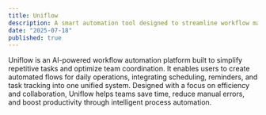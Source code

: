 ```yaml
---
title: Uniflow
description: A smart automation tool designed to streamline workflow management and improve productivity through AI-driven task handling.
date: "2025-07-18"
published: true
---
```

Uniflow is an AI-powered workflow automation platform built to simplify repetitive tasks and optimize team coordination. It enables users to create automated flows for daily operations, integrating scheduling, reminders, and task tracking into one unified system. Designed with a focus on efficiency and collaboration, Uniflow helps teams save time, reduce manual errors, and boost productivity through intelligent process automation.